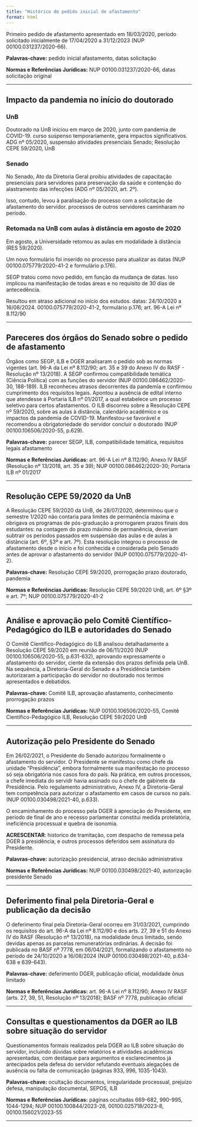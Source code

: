 ```yaml
---
title: "Histórico do pedido inicial de afastamento"
format: html
---
```


Primeiro pedido de afastamento apresentado em 18/03/2020, período solicitado inicialmente de 17/04/2020 a 31/12/2023 (NUP 00100.031237/2020-66).

**Palavras-chave:** pedido inicial afastamento, datas solicitação

**Normas e Referências Jurídicas:** NUP 00100.031237/2020-66, datas solicitação original

---

## Impacto da pandemia no início do doutorado

### UnB

Doutorado na UnB iniciou em março de 2020, junto com pandemia de COVID-19. 
curso suspenso temporariamente, gera impactos significativos.
ADG nº 05/2020, suspensão atividades presenciais Senado; Resolução CEPE 59/2020, UnB

### Senado 

No Senado, Ato da Diretoria Geral proibiu atividades de capacitação presenciais para servidores para preservação da saúde e contenção do alastramento das infecções (ADG nº 05/2020, art. 2º).

Isso, contudo, levou à paralisação do processo com a solicitação de afastamento do servidor. processos de outros servidores caminharam no período.

### Retomada na UnB com aulas à distância em agosto de 2020

Em agosto, a Universidade retomou as aulas em modalidade à distância (RES 59/2020). 

Um novo formulário foi inserido no processo para atualizar as datas (NUP 00100.075779/2020-41-2 e formulário p.176). 

SEGP tratou como novo pedido, em função da mudança de datas. Isso implicou na manifestação de todas áreas e no requisito de 30 dias de antecedência. 

Resultou em atraso adicional no início dos estudos. datas: 24/10/2020 a 16/08/2024.
00100.075779/2020-41-2, formulário p.176; art. 96-A Lei nº 8.112/90

---

## Pareceres dos órgãos do Senado sobre o pedido de afastamento

Órgãos como SEGP, ILB e DGER analisaram o pedido sob as normas vigentes (art. 96-A da Lei nº 8.112/90; art. 35 e 39 do Anexo IV do RASF - Resolução nº 13/2018). A SEGP confirmou compatibilidade temática (Ciência Política) com as funções do servidor (NUP 00100.086462/2020-30, 188-189). ILB reconheceu atrasos decorrentes da pandemia e confirmou cumprimento dos requisitos legais. Apontou a ausência de edital interno que atendesse à Portaria ILB nº 01/2017, a qual estabelece um processo seletivo para certos afastamentos. O ILB discorreu sobre a Resolução CEPE nº 59/2020, sobre as aulas à distância, calendário acadêmico e os impactos da pandemia de COVID-19. Manifestou-se favorável e recomendou a obrigatoriedade do servidor concluir o doutorado (NUP 00100.106506/2020-55, p.629).

**Palavras-chave:** parecer SEGP, ILB, compatibilidade temática, requisitos legais afastamento

**Normas e Referências Jurídicas:** art. 96-A Lei nº 8.112/90; Anexo IV RASF (Resolução nº 13/2018, art. 35 e 39); NUP 00100.086462/2020-30; Portaria ILB nº 01/2017

---

## Resolução CEPE 59/2020 da UnB

A Resolução CEPE 59/2020 da UnB, de 28/07/2020, determinou que o semestre 1/2020 não contaria para limites de permanência máxima e obrigava os programas de pós-graduação a prorrogarem prazos finais dos estudantes: na contagem do prazo máximo de permanência, deveriam subtrair os períodos passados em suspensão das aulas e de aulas à distância (art. 6º, §3º e art. 7º). Esta resolução integrou o processo de afastamento desde o início e foi conhecida e considerada pelo Senado antes de aprovar o afastamento do servidor (NUP 00100.075779/2020-41-2).

**Palavras-chave:** Resolução CEPE 59/2020, prorrogação prazo doutorado, pandemia

**Normas e Referências Jurídicas:** Resolução CEPE 59/2020 UnB, art. 6º §3º e art. 7º; NUP 00100.075779/2020-41-2

---

## Análise e aprovação pelo Comitê Científico-Pedagógico do ILB e autoridades do Senado

O Comitê Científico-Pedagógico do ILB analisou detalhadamente a Resolução CEPE 59/2020 em reunião de 06/11/2020 (NUP 00100.106506/2020-55, p.631-632), aprovando expressamente o afastamento do servidor, ciente da extensão dos prazos definida pela UnB. Na sequência, a Diretoria-Geral do Senado e a Presidência também autorizaram a participação do servidor no doutorado nos termos apresentados e debatidos.

**Palavras-chave:** Comitê ILB, aprovação afastamento, conhecimento prorrogação prazos

**Normas e Referências Jurídicas:** NUP 00100.106506/2020-55, Comitê Científico-Pedagógico ILB, Resolução CEPE 59/2020 UnB

---

## Autorização pelo Presidente do Senado 

Em 26/02/2021, o Presidente do Senado autorizou formalmente o afastamento do servidor. O Presidente se manifestou como chefe da unidade "Presidência", embora formalmente sua manifestação no processo só seja obrigatória nos casos fora do país. Na prática, em outros processos, a chefe imediata do servidr havia assinado ou o chefe de gabinete da Presidência.  Pelo regulamento administrativo, Anexo IV, a Diretoria-Geral tem competência para autorizar o afastamento em casos de cursos no país. (NUP 00100.030498/2021-40, p.633).

O encaminhamento do processo pela DGER à apreciação do Presidente, em período de final de ano e recesso parlamentar constitui medida protelatória, ineficiência processual e quebra de isonomia.

**ACRESCENTAR**: historico de tramitação, com despacho de remessa pela DGER à presidência, e outros processos deferidos sem assinatura do Presidente.

**Palavras-chave:** autorização presidencial, atraso decisão administrativa

**Normas e Referências Jurídicas:** NUP 00100.030498/2021-40, autorização presidente Senado

---

## Deferimento final pela Diretoria-Geral e publicação da decisão

O deferimento final pela Diretoria-Geral ocorreu em 31/03/2021, cumprindo os requisitos do art. 96-A da Lei nº 8.112/90 e dos arts. 27, 39 e 51 do Anexo IV do RASF (Resolução nº 13/2018), na modalidade ônus limitado, sendo devidas apenas as parcelas remuneratórias ordinárias. A decisão foi publicada no BASF nº 7778, em 06/04/2021, formalizando o afastamento no período de 24/10/2020 a 16/08/2024 (NUP 00100.030498/2021-40, p.634-638 e 639-643).

**Palavras-chave:** deferimento DGER, publicação oficial, modalidade ônus limitado

**Normas e Referências Jurídicas:** art. 96-A Lei nº 8.112/90; Anexo IV RASF (arts. 27, 39, 51, Resolução nº 13/2018); BASF nº 7778, publicação oficial

---


## Consultas e questionamentos da DGER ao ILB sobre situação do servidor

Questionamentos formais realizados pela DGER ao ILB sobre situação do servidor, incluindo dúvidas sobre relatórios e atividades acadêmicas apresentadas, com destaque para argumentos e esclarecimentos já antecipados pela defesa do servidor refutando eventuais alegações de ausência ou falta de comunicação (páginas 933, 996, 1035-1043).

**Palavras-chave:** ocultação documentos, irregularidade processual, prejuízo defesa, manipulação documental, SEPOS, ILB

**Normas e Referências Jurídicas:** páginas ocultadas 669-682, 990-995, 1044-1294; NUP 00100.100844/2023-26, 00100.025718/2023-8, 00100.156021/2023-55

---
